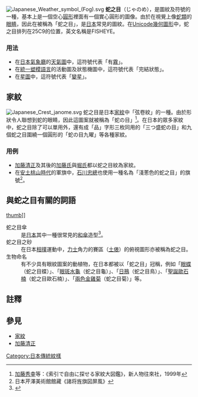 [[Image:Japanese_Weather_symbol_(Fog).svg|thumb]]
'''蛇之目'''（じゃのめ），是圖紋及符號的一種，基本上是一個空心[[圓形|圓形]]裡面有一個實心圓形的圖像。由於在視覺上像[[蛇類|蛇類]]的[[眼睛|眼睛]]，因此在被稱為「蛇之目」，是[[日本|日本]]常見的圖紋。在[[Unicode幾何圖形列表|Unicode幾何圖形]]中，蛇之目排列在25C9的位置，英文名稱是FISHEYE。

===用法===
* 在[[日本|日本]][[氣象廳_(日本)|氣象廳]]的[[天氣圖|天氣圖]]中，這符號代表「有[[霧|霧]]」。
* 在[[統一塑模語言|統一塑模語言]]的活動圖及狀態機圖中，這符號代表「完結狀態」。
* 在[[星圖|星圖]]中，這符號代表「[[變星|變星]]」。

==家紋==
[[File:Japanese_Crest_janome.svg|thumb]]
蛇之目是日本[[家紋|家紋]]中「弦卷紋」的一種。由於形狀令人聯想到蛇的眼睛，因此這圖案就被稱為「蛇の目」<ref name="加藤">[[加藤秀幸|加藤秀幸]]等：《索引で自由に探せる家紋大図鑑》，新人物往來社，1999年</ref>。在日本的眾多家紋中，蛇之目除了可以單用外，還有成「品」字形三枚同用的「三つ盛蛇の目」和九個蛇之目圍繞一個圓形的「蛇の目九曜」等各種家紋。

===用例===
*[[加藤清正|加藤清正]]及其後的[[加藤氏|加藤氏]]與[[堀氏|堀氏]]都以蛇之目紋為家紋。
*在[[安土桃山時代|安土桃山時代]]的軍旗中，[[石川忠總|石川忠總]]也使用一種名為「淺蔥色的蛇之目」的旗號<ref>日本芹澤美術館館藏《諸将旌旗図屏風》</ref>。

==與蛇之目有關的詞語==
[[file:Erebia_ligea01.jpg|thumb]]]]
;蛇之目傘
:是[[日本|日本]]其中一種很常見的[[和傘|和傘]]造型<ref>{{Cite web |url=http://www.dyan.sakura.ne.jp/romanjyanome/hikaku.htm |title=蛇の目傘の種類や見た目の違い 岐阜和傘専門店－中村屋傘店 |access-date=2011-09-12 |archive-date=2017-08-22 |archive-url=https://web.archive.org/web/20170822025716/http://www.dyan.sakura.ne.jp/romanjyanome/hikaku.htm |dead-url=no }}</ref>。
;蛇之目之砂
:在日本[[相撲|相撲]]運動中，[[力士|力士]]角力的賽區（[[土俵|土俵]]）的俯視圖形亦被稱為蛇之目。
;生物命名
:有不少具有眼紋圖案的動植物，在日本都被以「蛇之目」冠稱，例如「[[眼蝶|眼蝶]]（蛇之目蝶）」、「[[眼斑水龜|眼斑水龜]]（蛇之目龜）」、「[[日鳽|日鳽]]（蛇之目鳥）」、「[[聖誕歐石楠|聖誕歐石楠]]（蛇之目歐石楠）」、「[[兩色金雞菊|兩色金雞菊]]（蛇之目菊）」等。

==註釋==
{{reflist}} 

==參見==
* [[家紋|家紋]]
* [[加藤清正|加藤清正]]

[[Category:日本傳統紋樣|Category:日本傳統紋樣]]